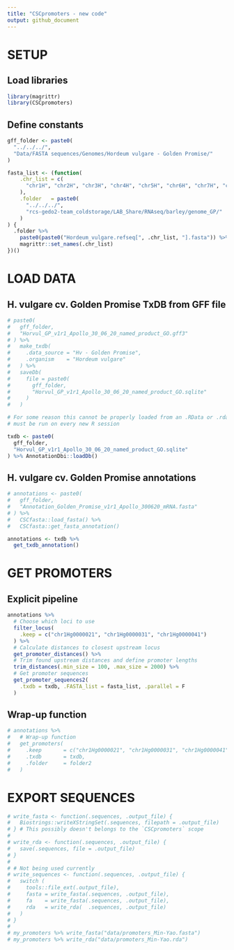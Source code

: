 ```yaml
---
title: "CSCpromoters - new code"
output: github_document
---
```


# SETUP
## Load libraries
```r
library(magrittr)
library(CSCpromoters)
```

## Define constants
```r
gff_folder <- paste0(
  "../../../",
  "Data/FASTA sequences/Genomes/Hordeum vulgare - Golden Promise/"
)

fasta_list <- (function(
    .chr_list = c(
      "chr1H", "chr2H", "chr3H", "chr4H", "chr5H", "chr6H", "chr7H", "chrUn"
    ),
    .folder   = paste0(
      "../../../",
      "rcs-gedo2-team_coldstorage/LAB_Share/RNAseq/barley/genome_GP/"
    )
) {
  .folder %>% 
    paste0(paste0("Hordeum_vulgare.refseq[", .chr_list, "].fasta")) %>% 
    magrittr::set_names(.chr_list)
})()
```


# LOAD DATA
## H. vulgare cv. Golden Promise TxDB from GFF file
```r
# paste0(
#   gff_folder,
#   "Horvul_GP_v1r1_Apollo_30_06_20_named_product_GO.gff3"
# ) %>% 
#   make_txdb(
#     .data_source = "Hv - Golden Promise",
#     .organism    = "Hordeum vulgare"
#   ) %>% 
#   saveDb(
#     file = paste0(
#       gff_folder,
#       "Horvul_GP_v1r1_Apollo_30_06_20_named_product_GO.sqlite"
#     )
#   )

# For some reason this cannot be properly loaded from an .RData or .rda file,
# must be run on every new R session

txdb <- paste0(
  gff_folder,
  "Horvul_GP_v1r1_Apollo_30_06_20_named_product_GO.sqlite"
) %>% AnnotationDbi::loadDb()
```

## H. vulgare cv. Golden Promise annotations
```r
# annotations <- paste0(
#   gff_folder,
#   "Annotation_Golden_Promise_v1r1_Apollo_300620_mRNA.fasta"
# ) %>% 
#   CSCfasta::load_fasta() %>%
#   CSCfasta::get_fasta_annotation()

annotations <- txdb %>%
  get_txdb_annotation()
```


# GET PROMOTERS
## Explicit pipeline
```r
annotations %>%
  # Choose which loci to use
  filter_locus(
    .keep = c("chr1Hg0000021", "chr1Hg0000031", "chr1Hg0000041")
  ) %>%
  # Calculate distances to closest upstream locus
  get_promoter_distances() %>%
  # Trim found upstream distances and define promoter lengths
  trim_distances(.min_size = 100, .max_size = 2000) %>%
  # Get promoter sequences
  get_promoter_sequences2(
    .txdb = txdb, .FASTA_list = fasta_list, .parallel = F
  )
```

## Wrap-up function
```r
# annotations %>%
#   # Wrap-up function
#   get_promoters(
#     .keep       = c("chr1Hg0000021", "chr1Hg0000031", "chr1Hg0000041"),
#     .txdb       = txdb,
#     .folder     = folder2
#   )
```


# EXPORT SEQUENCES
```r
# write_fasta <- function(.sequences, .output_file) {
#   Biostrings::writeXStringSet(.sequences, filepath = .output_file)
# } # This possibly doesn't belongs to the `CSCpromoters` scope
# 
# write_rda <- function(.sequences, .output_file) {
#   save(.sequences, file = .output_file)
# }
# 
# # Not being used currently
# write_sequences <- function(.sequences, .output_file) {
#   switch (
#     tools::file_ext(.output_file),
#     fasta = write_fasta(.sequences, .output_file),
#     fa    = write_fasta(.sequences, .output_file),
#     rda   = write_rda(  .sequences, .output_file)
#   )
# }
# 
# my_promoters %>% write_fasta("data/promoters_Min-Yao.fasta")
# my_promoters %>% write_rda("data/promoters_Min-Yao.rda")
```